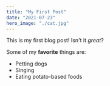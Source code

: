 ```yaml
---
title: "My First Post"
date: "2021-07-23"
hero_image: "./cat.jpg"
---
```


This is my first blog post! Isn't it _great_?

Some of my **favorite** things are:

- Petting dogs
- Singing
- Eating potato-based foods
